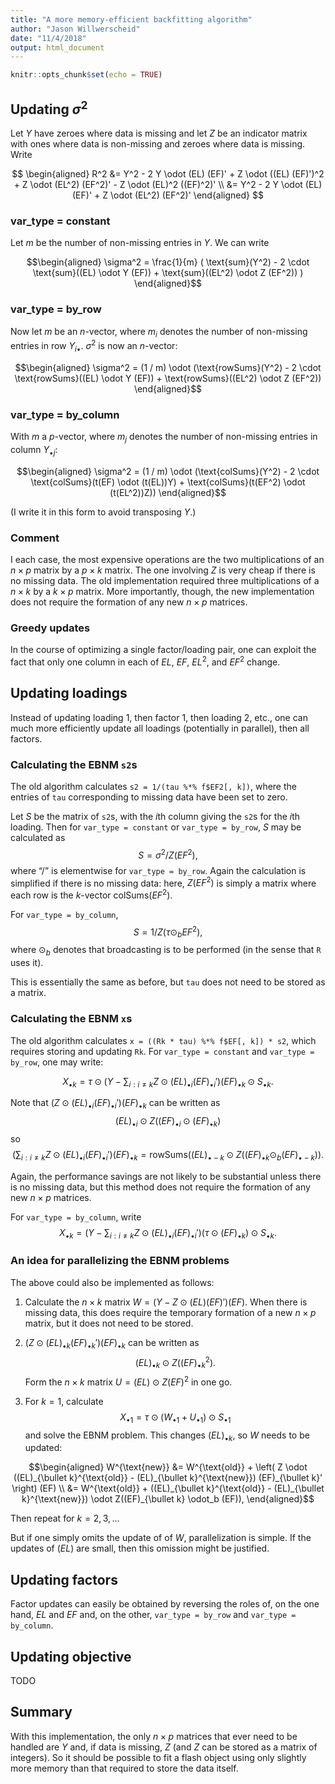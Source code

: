 ```yaml
---
title: "A more memory-efficient backfitting algorithm"
author: "Jason Willwerscheid"
date: "11/4/2018"
output: html_document
---
```


```r
knitr::opts_chunk$set(echo = TRUE)
```

## Updating $\sigma^2$

Let $Y$ have zeroes where data is missing and let $Z$ be an indicator matrix with ones where data is non-missing and zeroes where data is missing. Write

$$ 
\begin{aligned}
R^2 &= Y^2 
- 2 Y \odot (EL) (EF)' 
+ Z \odot ((EL) (EF)')^2
+ Z \odot (EL^2) (EF^2)'
- Z \odot (EL)^2 ((EF)^2)' \\
&= Y^2 
- 2 Y \odot (EL) (EF)' 
+ Z \odot (EL^2) (EF^2)'
\end{aligned}
$$

### var_type = constant

Let $m$ be the number of non-missing entries in $Y$. We can write

$$\begin{aligned}
\sigma^2 
= \frac{1}{m} (
\text{sum}(Y^2) 
- 2 \cdot \text{sum}((EL) \odot Y (EF)) 
+ \text{sum}((EL^2) \odot Z (EF^2))
) 
\end{aligned}$$

### var_type = by_row 

Now let $m$ be an $n$-vector, where $m_i$ denotes the number of non-missing entries in row $Y_{i \bullet}$. $\sigma^2$ is now an $n$-vector:

$$\begin{aligned}
\sigma^2 
= (1 / m) \odot (\text{rowSums}(Y^2) 
- 2 \cdot \text{rowSums}((EL) \odot Y (EF))
+ \text{rowSums}((EL^2) \odot Z (EF^2))
\end{aligned}$$


### var_type = by_column

With $m$ a $p$-vector, where $m_j$ denotes the number of non-missing entries in column $Y_{\bullet j}$:

$$\begin{aligned}
\sigma^2 
= (1 / m) \odot (\text{colSums}(Y^2) 
- 2 \cdot \text{colSums}(t(EF) \odot (t(EL))Y) 
+ \text{colSums}(t(EF^2) \odot (t(EL^2))Z))
\end{aligned}$$

(I write it in this form to avoid transposing $Y$.)

### Comment

I each case, the most expensive operations are the two multiplications of an $n \times p$ matrix by a $p \times k$ matrix. The one involving $Z$ is very cheap if there is no missing data. The old implementation required three multiplications of a $n \times k$ by a $k \times p$ matrix. More importantly, though, the new implementation does not require the formation of any new $n \times p$ matrices.

### Greedy updates

In the course of optimizing a single factor/loading pair, one can exploit the fact that only one column in each of $EL$, $EF$, $EL^2$, and $EF^2$ change.

## Updating loadings

Instead of updating loading 1, then factor 1, then loading 2, etc., one can much more efficiently update all loadings (potentially in parallel), then all factors.

### Calculating the EBNM `s2`s

The old algorithm calculates `s2 = 1/(tau %*% f$EF2[, k])`, where the entries of `tau` corresponding to missing data have been set to zero. 

Let $S$ be the matrix of `s2`s, with the $i$th column giving the `s2`s for the $i$th loading. Then for `var_type = constant` or `var_type = by_row`, $S$ may be calculated as
$$ S = \sigma^2 / Z(EF^2), $$
where "$/$" is elementwise for `var_type = by_row`. Again the calculation is simplified if there is no missing data: here, $Z(EF^2)$ is simply a matrix where each row is the $k$-vector $\text{colSums}(EF^2)$. 

For `var_type = by_column`,
$$ S = 1 / Z(\tau \odot_b EF^2), $$
where $\odot_b$ denotes that broadcasting is to be performed (in the sense that `R` uses it).

This is essentially the same as before, but `tau` does not need to be stored as a matrix.

### Calculating the EBNM `x`s

The old algorithm calculates `x = ((Rk * tau) %*% f$EF[, k]) * s2`, which requires storing and updating `Rk`. For `var_type = constant` and `var_type = by_row`, one may write:

$$ X_{\bullet k} = \tau \odot (Y - \sum_{i: i \ne k} Z \odot (EL)_{\bullet i}(EF)_{\bullet i}') (EF)_{\bullet k} \odot S_{\bullet k}. $$

Note that $(Z \odot (EL)_{\bullet i} (EF)_{\bullet i}') (EF)_{\bullet k}$ can be written as
$$ (EL)_{\bullet i} \odot Z ((EF)_{\bullet i} \odot (EF)_{\bullet k}) $$ 
so
$$\left(\sum_{i: i \ne k} Z \odot (EL)_{\bullet i}(EF)_{\bullet i}'\right) (EF)_{\bullet k}
= \text{rowSums} \left((EL)_{\bullet -k} \odot Z((EF)_{\bullet k} \odot_b (EF)_{\bullet -k}) \right).$$

Again, the performance savings are not likely to be substantial unless there is no missing data, but this method does not require the formation of any new $n \times p$ matrices.

For `var_type = by_column`, write
$$ X_{\bullet k} = (Y - \sum_{i: i \ne k} Z \odot (EL)_{\bullet i}(EF)_{\bullet i}') (\tau \odot (EF)_{\bullet k}) \odot S_{\bullet k}. $$

### An idea for parallelizing the EBNM problems

The above could also be implemented as follows:

1. Calculate the $n \times k$ matrix $W = (Y - Z \odot (EL) (EF)')(EF)$. When there is missing data, this does require the temporary formation of a new $n \times p$ matrix, but it does not need to be stored.

1. $(Z \odot (EL)_{\bullet k} (EF)_{\bullet k}') (EF)_{\bullet k}$ can be written as
$$ (EL)_{\bullet k} \odot Z ((EF)_{\bullet k}^2). $$ 
Form the $n \times k$ matrix $U = (EL) \odot Z(EF)^2$ in one go.

1. For $k = 1$, calculate 
$$ X_{\bullet 1} = \tau \odot (W_{\bullet 1} + U_{\bullet 1}) \odot S_{\bullet 1}$$
and solve the EBNM problem. This changes $(EL)_{\bullet k}$, so $W$ needs to be updated:

$$\begin{aligned}
W^{\text{new}} 
&= W^{\text{old}} 
+ \left( Z \odot ((EL)_{\bullet k}^{\text{old}} - (EL)_{\bullet k}^{\text{new}}) (EF)_{\bullet k}' \right) (EF) \\
&= W^{\text{old}} 
+ ((EL)_{\bullet k}^{\text{old}} - (EL)_{\bullet k}^{\text{new}})
\odot Z((EF)_{\bullet k} \odot_b (EF)),
\end{aligned}$$

Then repeat for $k = 2, 3, \ldots$

But if one simply omits the update of of $W$, parallelization is simple. If the updates of $(EL)$ are small, then this omission might be justified.

## Updating factors

Factor updates can easily be obtained by reversing the roles of, on the one hand, $EL$ and $EF$ and, on the other, `var_type = by_row` and `var_type = by_column`. 

## Updating objective

TODO

## Summary

With this implementation, the only $n \times p$ matrices that ever need to be handled are $Y$ and, if data is missing, $Z$ (and $Z$ can be stored as a matrix of integers). So it should be possible to fit a flash object using only slightly more memory than that required to store the data itself.
